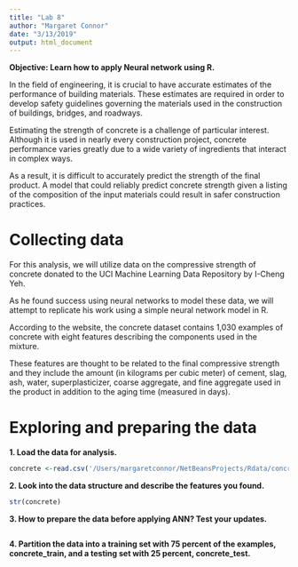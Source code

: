 ```yaml
---
title: "Lab 8"
author: "Margaret Connor"
date: "3/13/2019"
output: html_document
---
```

**Objective: Learn how to apply Neural network using R.**

In the field of engineering, it is crucial to have accurate estimates of the performance of building materials. These estimates are required in order to develop safety guidelines governing the materials used in the construction of buildings, bridges, and roadways.

Estimating the strength of concrete is a challenge of particular interest. Although it is used in nearly every construction project, concrete performance varies greatly due to a wide variety of ingredients that interact in complex ways.

As a result, it is difficult to accurately predict the strength of the final product. A model that could reliably predict concrete strength given a listing of the composition of the input materials could result in safer construction practices.

# Collecting data
For this analysis, we will utilize data on the compressive strength of concrete donated to the UCI Machine Learning Data Repository by I-Cheng Yeh.

As he found success using neural networks to model these data, we will attempt to replicate his work using a simple neural network model in R.

According to the website, the concrete dataset contains 1,030 examples of concrete with eight features describing the components used in the mixture.

These features are thought to be related to the final compressive strength and they include the amount (in kilograms per cubic meter) of cement, slag, ash, water, superplasticizer, coarse aggregate, and fine aggregate used in the product in addition to the aging time (measured in days).

# Exploring and preparing the data
**1. Load the data for analysis.**
```r
concrete <-read.csv('/Users/margaretconnor/NetBeansProjects/Rdata/concrete.csv')
```

**2. Look into the data structure and describe the features you found.**
```r
str(concrete)
```

**3. How to prepare the data before applying ANN? Test your updates.**
```r
```


**4. Partition the data into a training set with 75 percent of the examples, concrete_train, and a testing set with 25 percent, concrete_test.**

